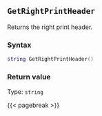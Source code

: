 ## `GetRightPrintHeader`

Returns the right print header\index{printing!headers \& footers}.

### Syntax {-}

``` .lua
string GetRightPrintHeader()
```

### Return value {-}

Type: `string`

{{< pagebreak >}}